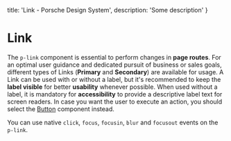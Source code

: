 
  title: 'Link - Porsche Design System',
  description: 'Some description'
}

# Link <ComponentStatus tagName="p-link"></ComponentStatus>

The `p-link` component is essential to perform changes in **page routes**. For an optimal user guidance and dedicated
pursuit of business or sales goals, different types of Links (**Primary** and **Secondary**) are available for usage. A
Link can be used with or without a label, but it's recommended to keep the **label visible** for better **usability**
whenever possible. When used without a label, it is mandatory for **accessibility** to provide a descriptive label text
for screen readers. In case you want the user to execute an action, you should select the [Button](components/button)
component instead.

You can use native `click`, `focus`, `focusin`, `blur` and `focusout` events on the `p-link`.

<Configurator tagName="p-link" story={linkStory} slotStories={linkSlotStories} />